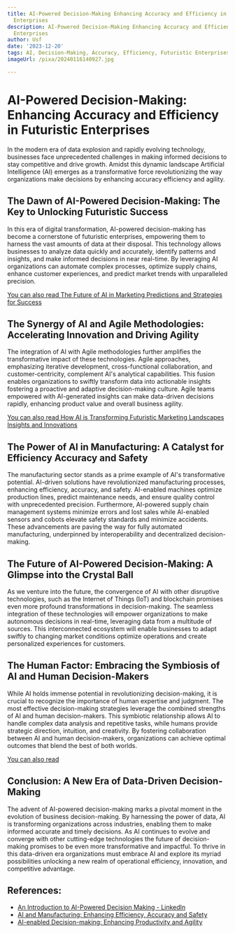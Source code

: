 ```yaml
---
title: AI-Powered Decision-Making Enhancing Accuracy and Efficiency in Futuristic
  Enterprises
description: AI-Powered Decision-Making Enhancing Accuracy and Efficiency in Futuristic
  Enterprises
author: Usf
date: '2023-12-20'
tags: AI, Decision-Making, Accuracy, Efficiency, Futuristic Enterprises
imageUrl: /pixa/20240116140927.jpg

---
```

# AI-Powered Decision-Making: Enhancing Accuracy and Efficiency in Futuristic Enterprises

In the modern era of data explosion and rapidly evolving technology, businesses face unprecedented challenges in making informed decisions to stay competitive and drive growth. Amidst this  dynamic landscape Artificial Intelligence (AI) emerges  as a transformative force revolutionizing the way organizations make decisions by enhancing accuracy efficiency and  agility.

## The Dawn of AI-Powered Decision-Making: The Key to Unlocking Futuristic Success

In this era of digital transformation,  AI-powered decision-making has become a cornerstone of  futuristic  enterprises, empowering them to harness the vast amounts of data at their disposal.  This  technology allows businesses to analyze data quickly and accurately, identify patterns and insights, and make informed decisions in near real-time. By leveraging AI organizations can automate  complex processes, optimize supply chains, enhance customer experiences, and predict market trends with unparalleled precision.

[You can also read The Future of AI in Marketing Predictions and Strategies for Success](The%20Future%20of%20AI%20in%20Marketing%20Predictions%20and%20Strategies%20for%20Success)


## The  Synergy of AI and Agile Methodologies: Accelerating Innovation and  Driving Agility

The integration of AI with  Agile  methodologies further  amplifies the transformative impact of these technologies. Agile approaches, emphasizing  iterative development, cross-functional collaboration, and customer-centricity, complement AI's analytical capabilities. This fusion enables  organizations  to swiftly transform data into actionable insights  fostering a proactive and adaptive decision-making  culture. Agile teams empowered with AI-generated insights can make data-driven decisions rapidly, enhancing product value and overall business agility.

[You can also read How AI is Transforming Futuristic Marketing Landscapes Insights and Innovations](How%20AI%20is%20Transforming%20Futuristic%20Marketing%20Landscapes%20Insights%20and%20Innovations)


## The Power of AI in Manufacturing: A Catalyst for Efficiency Accuracy and  Safety

The manufacturing sector stands as a prime example of AI's transformative potential. AI-driven solutions have revolutionized manufacturing processes,  enhancing  efficiency, accuracy,  and safety. AI-enabled machines optimize production  lines, predict  maintenance needs, and ensure quality  control  with unprecedented precision. Furthermore, AI-powered supply chain management systems minimize errors and lost sales while AI-enabled sensors and cobots  elevate safety standards and minimize accidents. These  advancements are  paving the  way for fully automated manufacturing, underpinned by interoperability and decentralized decision-making.

## The Future of  AI-Powered Decision-Making: A Glimpse into the Crystal Ball

As we venture into the future, the convergence of AI with other disruptive  technologies, such as the Internet of Things  (IoT) and blockchain promises even more profound transformations in decision-making. The  seamless integration of these technologies  will  empower organizations  to make autonomous decisions in real-time, leveraging data from a  multitude of sources. This interconnected ecosystem will enable businesses to adapt swiftly to changing market conditions optimize operations and create personalized experiences for customers.

## The Human  Factor: Embracing  the Symbiosis  of AI and Human Decision-Makers

While AI holds  immense potential in revolutionizing decision-making, it is crucial to recognize the  importance of human expertise and judgment. The most effective decision-making strategies  leverage the combined strengths of AI and human decision-makers. This symbiotic relationship allows AI to handle complex data analysis and repetitive tasks, while humans provide  strategic direction, intuition, and  creativity. By fostering collaboration between AI and human decision-makers, organizations can achieve optimal outcomes that blend the  best of both worlds.

[You can also read ]()


## Conclusion: A New Era of Data-Driven Decision-Making

The advent  of AI-powered decision-making marks  a pivotal moment in the evolution of business decision-making. By harnessing the power of data, AI is transforming organizations across industries, enabling them to make informed  accurate and timely  decisions. As AI continues to evolve and  converge with other cutting-edge technologies the future of decision-making promises to be  even more transformative and impactful. To thrive in this  data-driven era organizations must embrace AI and  explore its myriad possibilities  unlocking a new realm of operational efficiency, innovation, and competitive  advantage.

## References:
- [An Introduction to AI-Powered Decision Making - LinkedIn](https://www.linkedin.com/pulse/introduction-ai-powered-decision-making-paramjeet-singh)
- [AI and Manufacturing: Enhancing Efficiency, Accuracy and Safety](https://gigster.com/blog/ai-in-manufacturing/)
- [AI-enabled Decision-making: Enhancing Productivity and Agility](https://www.evalueserve.com/blog/ai-enabled-decision-making-enhancing-productivity-and-agility-in-organizations/)
